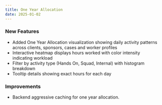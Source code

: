 ```yaml
---
title: One Year Allocation
date: 2025-01-02
---
```


### New Features
- Added One Year Allocation visualization showing daily activity patterns across clients, sponsors, cases and worker profiles
- Interactive heatmap displays hours worked with color intensity indicating workload
- Filter by activity type (Hands On, Squad, Internal) with histogram breakdown
- Tooltip details showing exact hours for each day

### Improvements
- Backend aggressive caching for one year allocation.